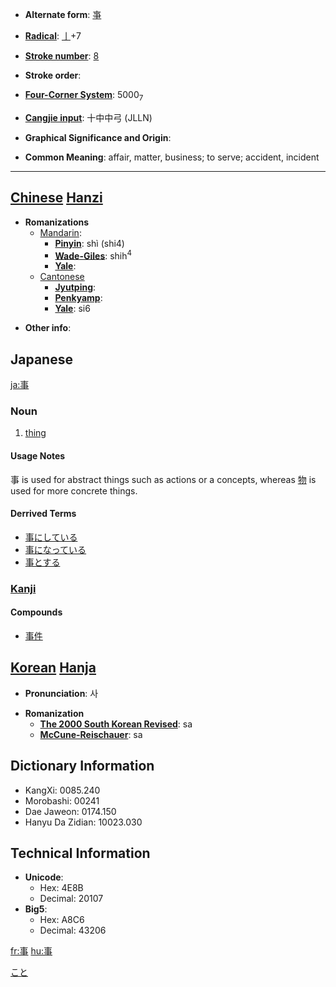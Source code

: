 * '''Alternate form''': [[亊]]

* '''[[Wiktionary:Chinese radical index| Radical]]''': [[Wiktionary:Chinese radical index 亅|亅]]+7

* '''[[Wiktionary:Chinese total strokes index|Stroke number]]''': [[Wiktionary:Chinese total strokes index 8|8]]

* '''Stroke order''': 

* '''[[Wiktionary:Chinese four corner index|Four-Corner System]]''': 5000<sub>7</sub>

* '''[[Wiktionary:Chinese Cangjie index|Cangjie input]]''': 十中中弓 (JLLN)

* '''Graphical Significance and Origin''': 

* '''Common Meaning''': affair, matter, business; to serve; accident, incident

----

== [[Chinese]] [[Hanzi]] ==

* '''Romanizations'''
** [[Mandarin]]:
*** '''[[Pinyin]]''': shì (shi4)
*** '''[[Wade-Giles]]''': shih<sup>4</sup>
*** '''[[Yale]]''': 
**[[Cantonese]]
***'''[[Jyutping]]''':
***'''[[Penkyamp]]''': 
***'''[[Yale]]''': si6

* '''Other info''': 



== Japanese ==
[[Category:Japanese language|こと]]
[[ja:事]]

===Noun===
{{janoun|[[こと]]|[[koto]]}}
# [[thing]]
====Usage Notes====
事 is used for abstract things such as actions or a concepts, whereas [[物]] is used for more concrete things. 
====Derrived Terms====
*[[事にしている]]
*[[事になっている]]
*[[事とする]]　


===[[Kanji]]===
{{kanji|[[じ]] ([[ji]]), [[し]] ([[shi]])|[[こと]] ([[koto]]), [[つかう]] ([[tsukau]]), [[こととする]] ([[事とする]], [[kototosuru]])}}
====Compounds====
*[[事件]]


== [[Korean]] [[Hanja]] ==

* '''Pronunciation''': 사

* '''Romanization'''
** '''[[The 2000 South Korean Revised Romanization|The 2000 South Korean Revised]]''': sa
** '''[[McCune-Reischauer]]''': sa


== Dictionary Information ==

* KangXi: 0085.240
* Morobashi: 00241
* Dae Jaweon: 0174.150
* Hanyu Da Zidian: 10023.030

== Technical Information ==

* '''Unicode''':
** Hex: 4E8B
** Decimal: 20107
* '''Big5''':
** Hex: A8C6
** Decimal: 43206

[[fr:事]]
[[hu:事]]